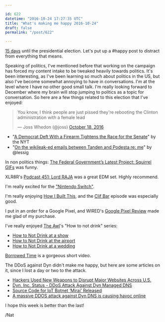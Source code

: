 ```yaml
---

id: 622
datetime: "2016-10-24 17:27:35 UTC"
title: "What's making me happy 2016-10-24"
draft: false
permalink: "/post/622"

---
```


[15 days](http://natwelch.com/2016/countdown/) until the presidential election. Let's put up a #happy post to distract from everything that means.


Speaking of politics, I've mentioned before that working on the campaign has forced my content intake to be tweaked heavily towards politics. It's been interesting, as I've been learning so much about politics in the US, but also I've become somewhat annoying to have in conversations. I'm at the level where I have no other good small talk. I'm really looking forward to December where my brain will stop jumping to politics as a topic for conversation. So here are a few things related to this election that I've enjoyed:

<blockquote class="twitter-tweet" data-lang="en"><p lang="en" dir="ltr">You know, I think people are just pissed they&#39;re rebooting the Clinton administration with a female lead</p>&mdash; Joss Whedon (@joss) <a href="https://twitter.com/joss/status/788173193164886016">October 18, 2016</a></blockquote>
<script async src="//platform.twitter.com/widgets.js" charset="utf-8"></script>

 - "[A Democrat Deft With a Firearm Tightens the Race for the Senate](http://nyti.ms/2exiUvB)" by the NYT
 - "[On the wikileak-ed emails between Tanden and Podesta re: me](http://lessig.tumblr.com/post/151983995587/on-the-wikileak-ed-emails-between-tanden-and)" by @lessig

In non politics things: [The Federal Government’s Latest Project: Squirrel GIFs](http://www.nytimes.com/2016/10/19/arts/design/watch-gifs-bring-history-to-life-patriotic-squirrel-included.html) was funny.

XLR8R's [Podcast 451: Lord RAJA](http://pca.st/XnVl) was a great EDM set. Highly recommend.

I'm really excited for the ["Nintendo Switch"](https://writing.natwelch.com/post/621).

I'm really enjoying [How I Built This](http://www.npr.org/podcasts/510313/how-i-built-this), and the [Clif Bar](http://pca.st/XSRW) episode was especially good.

I put in an order for a Google Pixel, and WIRED's [Google Pixel Review](https://www.wired.com/2016/10/review-google-pixel/?mbid=social_fb) made me glad of my purchase.

I've really enjoyed [The Awl](https://theawl.com/)'s "How to not drink" series: 

 - [How to Not Drink at a show](https://theawl.com/how-to-not-drink-at-a-show-cfb491d66f41#.v9lnuzg3h)
 - [How to Not Drink at the airport](https://theawl.com/how-to-not-drink-at-the-airport-ab62a15658c7#.3dcpdbsw9)
 - [How to Not Drink at a wedding](https://theawl.com/how-to-not-drink-at-a-wedding-f28afae1c7da)

[Borrowed Time](https://vimeo.com/187257744) is a gorgeous short video.



The DDoS against Dyn didn't make me happy, but here are some articles on it, since I lost a day or two to the attack.

 - [Hackers Used New Weapons to Disrupt Major Websites Across U.S.](http://nyti.ms/2ep3v2m)
 - [Dyn, Inc. Status - DDoS Attack Against Dyn Managed DNS](https://www.dynstatus.com/incidents/nlr4yrr162t8)
 - [Source Code for IoT Botnet ‘Mirai’ Released](https://krebsonsecurity.com/2016/10/source-code-for-iot-botnet-mirai-released/)
 - [A massive DDOS attack against Dyn DNS is causing havoc online](http://thenextweb.com/insider/2016/10/21/massive-ddos-attack-dyn-dns-causing-havoc-online/)

I hope this week is better than the last!

/Nat

